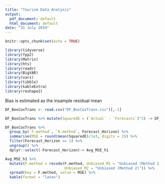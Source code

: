 ```yaml
---
title: "Tourism Data Analysis"
output:
  pdf_document: default
  html_document: default
date: "31 July 2019"
---
```


```r
knitr::opts_chunk$set(echo = TRUE)

library(tidyverse)
library(fpp2)
library(Matrix)
library(hts)
library(readr)
library(BigVAR)
library(vars)
library(tibble)
library(kableExtra)
library(reshape2)
```

Bias is estimated as the insample residual mean
```r
DF_BoxCoxTrans <- read.csv("DF_BoxCoxTrans.csv")[,-1]

DF_BoxCoxTrans %>% mutate(SquaredE = (`Actual` - `Forecasts`)^2) -> DF_BoxCoxTrans

DF_BoxCoxTrans %>% 
  group_by(`F.method`, `R.method`, Forecast_Horizon) %>% 
  summarise(MSE = round(mean(SquaredE)/1e3, digits = 2)) %>% 
  filter(Forecast_Horizon == 1) %>% 
  ungroup() %>% 
  dplyr::select(-Forecast_Horizon)-> Avg_MSE_h1

Avg_MSE_h1 %>% 
  mutate(F.method = recode(F.method, Unbiased_M1 = "Unbiased (Method 1)", 
                           Unbiased_M2 = "Unbiased (Method 2)")) %>% 
  spread(key = F.method, value = MSE) %>% 
  kable(format = "latex")
  
```

